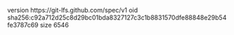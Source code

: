 version https://git-lfs.github.com/spec/v1
oid sha256:c92a712d25c8d29bc01bda8327127c3c1b8831570dfe88848e29b54fe3787c69
size 6546
